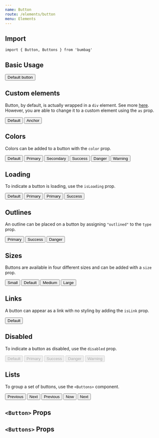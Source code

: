 ```yaml
---
name: Button
route: /elements/button
menu: Elements
---
```



## Import

`import { Button, Buttons } from 'bumbag'`

## Basic Usage

<Playground>
  <Button>Default button</Button>
</Playground>

## Custom elements

Button, by default, is actually wrapped in a `div` element. See more [here](https://reakit.io/components/button).
However, you are able to change it to a custom element using the `as` prop.

<Playground>
  <Buttons>
    <Button>Default</Button>
    <Button as="a" href="#">Anchor</Button>
  </Buttons>
</Playground>

## Colors

Colors can be added to a button with the `color` prop.

<Playground>
  <Buttons>
    <Button>Default</Button>
    <Button state="primary">Primary</Button>
    <Button state="secondary">Secondary</Button>
    <Button state="success">Success</Button>
    <Button state="danger">Danger</Button>
    <Button state="warning">Warning</Button>
  </Buttons>
</Playground>

## Loading

To indicate a button is loading, use the `isLoading` prop.

<Playground>
  <Buttons>
    <Button isLoading>Default</Button>
    <Button state="primary" isLoading>Primary</Button>
    <Button state="primary" isLoading type="link">Primary</Button>
    <Button state="success" isLoading type="outlined">Success</Button>
  </Buttons>
</Playground>

## Outlines

An outline can be placed on a button by assigning `"outlined"` to the `type` prop.

<Playground>
  <Buttons>
    <Button state="primary" type="outlined">Primary</Button>
    <Button state="success" type="outlined">Success</Button>
    <Button state="danger" type="outlined">Danger</Button>
  </Buttons>
</Playground>

## Sizes

Buttons are available in four different sizes and can be added with a `size` prop.

<Playground>
  <Buttons>
    <Button size="small">Small</Button>
    <Button>Default</Button>
    <Button size="medium">Medium</Button>
    <Button size="large">Large</Button>
  </Buttons>
</Playground>

## Links

A button can appear as a link with no styling by adding the `isLink` prop.

<Playground>
  <Button state="primary" type="link">Default</Button>
</Playground>


## Disabled

To indicate a button as disabled, use the `disabled` prop.

<Playground>
  <Buttons>
    <Button disabled>Default</Button>
    <Button state="primary" disabled>Primary</Button>
    <Button state="success" disabled>Success</Button>
    <Button state="danger" disabled>Danger</Button>
    <Button state="warning" disabled>Warning</Button>
  </Buttons>
</Playground>

## Lists

To group a set of buttons, use the `<Buttons>` component.

<Playground>
  <Buttons>
    <Button>Previous</Button>
    <Button>Next</Button>
  </Buttons>
  <Buttons isGrouped marginTop="1rem">
    <Button>Previous</Button>
    <Button>Now</Button>
    <Button>Next</Button>
  </Buttons>
</Playground>

## `<Button>` Props

<PropsTable of={Button} />

## `<Buttons>` Props

<PropsTable of={Buttons} />

